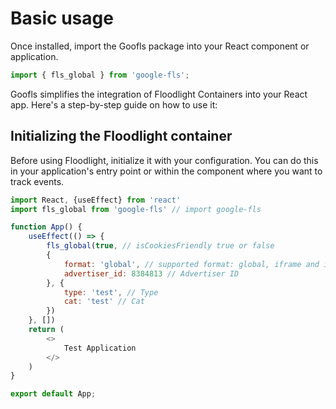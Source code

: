 # Basic usage

Once installed, import the Goofls package into your React component or application.

```javascript
import { fls_global } from 'google-fls';
```

Goofls simplifies the integration of Floodlight Containers into your React app. Here's a step-by-step guide on how to use it:

## Initializing the Floodlight container

Before using Floodlight, initialize it with your configuration. You can do this in your application's entry point or within the component where you want to track events.

```javascript
import React, {useEffect} from 'react'
import fls_global from 'google-fls' // import google-fls

function App() {
    useEffect(() => {
        fls_global(true, // isCookiesFriendly true or false
        {
            format: 'global', // supported format: global, iframe and image
            advertiser_id: 8384813 // Advertiser ID
        }, {
            type: 'test', // Type
            cat: 'test' // Cat
        })
    }, [])
    return (
        <>
            Test Application
        </>
    )
}

export default App;
```
